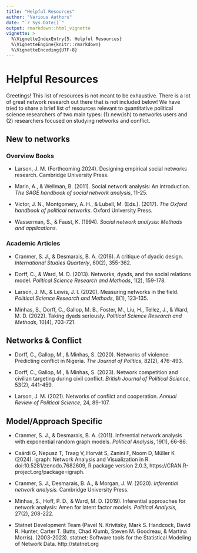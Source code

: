 ```yaml
---
title: "Helpful Resources"
author: "Various Authors"
date: "`r Sys.Date()`"
output: rmarkdown::html_vignette
vignette: >
  %\VignetteIndexEntry{5. Helpful Resources}
  %\VignetteEngine{knitr::rmarkdown}
  %\VignetteEncoding{UTF-8}
---
```


# Helpful Resources

Greetings! This list of resources is not meant to be exhaustive. There is a lot of great network research out there that is not included below! We have tried to share a brief list of resources relevant to quantitative political science researchers of two main types: (1) new(ish) to networks users and (2) researchers focused on studying networks and conflict.

## New to networks

### Overview Books

- Larson, J. M. (Forthcoming 2024). Designing empirical social networks research. Cambridge University Press.

- Marin, A., & Wellman, B. (2011). Social network analysis: An introduction. *The SAGE handbook of social network analysis*, 11-25.

- Victor, J. N., Montgomery, A. H., & Lubell, M. (Eds.). (2017). *The Oxford handbook of political networks*. Oxford University Press.

- Wasserman, S., & Faust, K. (1994). *Social network analysis: Methods and applications*.

### Academic Articles

- Cranmer, S. J., & Desmarais, B. A. (2016). A critique of dyadic design. *International Studies Quarterly*, 60(2), 355-362.

- Dorff, C., & Ward, M. D. (2013). Networks, dyads, and the social relations model. *Political Science Research and Methods*, 1(2), 159-178.

- Larson, J. M., & Lewis, J. I. (2020). Measuring networks in the field. *Political Science Research and Methods*, 8(1), 123-135.

- Minhas, S., Dorff, C., Gallop, M. B., Foster, M., Liu, H., Tellez, J., & Ward, M. D. (2022). Taking dyads seriously. *Political Science Research and Methods*, 10(4), 703-721.

## Networks & Conflict

- Dorff, C., Gallop, M., & Minhas, S. (2020). Networks of violence: Predicting conflict in Nigeria. *The Journal of Politics*, 82(2), 476-493.

- Dorff, C., Gallop, M., & Minhas, S. (2023). Network competition and civilian targeting during civil conflict. *British Journal of Political Science*, 53(2), 441-459.

- Larson, J. M. (2021). Networks of conflict and cooperation. *Annual Review of Political Science*, 24, 89-107.

## Model/Approach Specific

- Cranmer, S. J., & Desmarais, B. A. (2011). Inferential network analysis with exponential random graph models. *Political Analysis*, 19(1), 66-86.

- Csárdi G, Nepusz T, Traag V, Horvát S, Zanini F, Noom D, Müller K (2024). igraph: Network Analysis and Visualization in R. doi:10.5281/zenodo.7682609, R package version 2.0.3, https://CRAN.R-project.org/package=igraph.

- Cranmer, S. J., Desmarais, B. A., & Morgan, J. W. (2020). *Inferential network analysis.* Cambridge University Press.

- Minhas, S., Hoff, P. D., & Ward, M. D. (2019). Inferential approaches for network analysis: Amen for latent factor models. *Political Analysis*, 27(2), 208-222.

- Statnet Development Team (Pavel N. Krivitsky, Mark S. Handcock, David R. Hunter, Carter T. Butts, Chad Klumb, Steven M. Goodreau, & Martina Morris). (2003-2023). statnet: Software tools for the Statistical Modeling of Network Data. http://statnet.org
